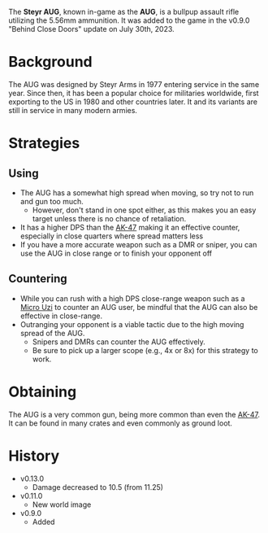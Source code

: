 The **Steyr AUG**, known in-game as the **AUG**, is a bullpup assault rifle utilizing the 5.56mm ammunition. It was added to the game in the v0.9.0 "Behind Close Doors" update on July 30th, 2023.

# Background
The AUG was designed by Steyr Arms in 1977 entering service in the same year. Since then, it has been a popular choice for militaries worldwide, first exporting to the US in 1980 and other countries later. It and its variants are still in service in many modern armies.

# Strategies
## Using
- The AUG has a somewhat high spread when moving, so try not to run and gun too much.
  - However, don't stand in one spot either, as this makes you an easy target unless there is no chance of retaliation.
- It has a higher DPS than the [AK-47](weapons/guns/ak47) making it an effective counter, especially in close quarters where spread matters less
- If you have a more accurate weapon such as a DMR or sniper, you can use the AUG in close range or to finish your opponent off

## Countering
- While you can rush with a high DPS close-range weapon such as a [Micro Uzi](/weapons/guns/micro_uzi) to counter an AUG user, be mindful that the AUG can
also be effective in close-range.
- Outranging your opponent is a viable tactic due to the high moving spread of the AUG.
  - Snipers and DMRs can counter the AUG effectively.
  - Be sure to pick up a larger scope (e.g., 4x or 8x) for this strategy to work.

# Obtaining
The AUG is a very common gun, being more common than even the [AK-47](weapons/guns/ak47). It can be found in many crates and even commonly as ground loot.

# History
- v0.13.0 
  - Damage decreased to 10.5 (from 11.25)
- v0.11.0
  - New world image
- v0.9.0
  - Added
